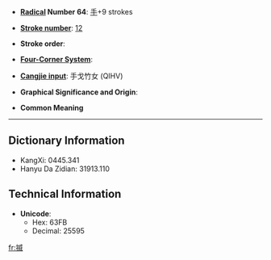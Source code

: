* '''[[Wiktionary:Chinese radical index| Radical]] Number 64''': [[Wiktionary:Chinese radical index 手|手]]+9 strokes

* '''[[Wiktionary:Chinese total strokes index|Stroke number]]''': [[Wiktionary:Chinese total strokes index 12|12]]

* '''Stroke order''': 

* '''[[Wiktionary:Chinese four corner index|Four-Corner System]]''': 

* '''[[Wiktionary:Chinese Cangjie index|Cangjie input]]''': 手戈竹女 (QIHV)

* '''Graphical Significance and Origin''': 

* '''Common Meaning'''

----

== Dictionary Information ==

* KangXi: 0445.341
* Hanyu Da Zidian: 31913.110

== Technical Information ==

* '''Unicode''':
** Hex: 63FB
** Decimal: 25595

[[fr:揻]]